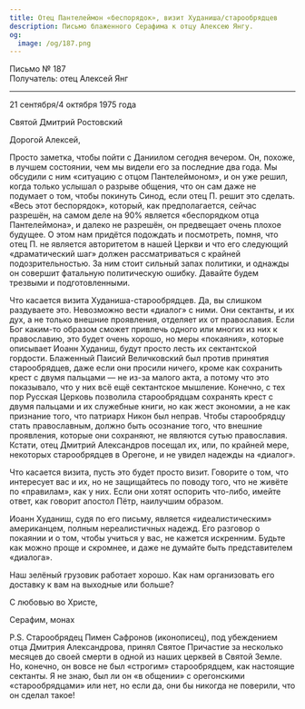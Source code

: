 ```yaml
---
title: Отец Пантелеймон «беспорядок», визит Худаниша/старообрядцев
description: Письмо блаженного Серафима к отцу Алексею Янгу.
og:
  image: /og/187.png
---
```


<div style={{textAlign:'right', fontFamily:'monospace'}}>Письмо № 187</div>
<div style={{textAlign:'left', fontFamily:'monospace'}}>Получатель: отец Алексей Янг</div>

---

21 сентября/4 октября 1975 года

Святой Дмитрий Ростовский

Дорогой Алексей,

Просто заметка, чтобы пойти с Даниилом сегодня вечером. Он, похоже, в лучшем состоянии, чем мы видели его за последние два года. Мы обсудили с ним «ситуацию с отцом Пантелеймоном», и он уже решил, когда только услышал о разрыве общения, что он сам даже не подумает о том, чтобы покинуть Синод, если отец П. решит это сделать. «Весь этот беспорядок», который, как предполагается, сейчас разрешён, на самом деле на 90% является «беспорядком отца Пантелеймона», и далеко не разрешён, он предвещает очень плохое будущее. О этом нам придётся подождать и посмотреть, помня, что отец П. не является авторитетом в нашей Церкви и что его следующий «драматический шаг» должен рассматриваться с крайней подозрительностью. За ним стоит сильный запах политики, и однажды он совершит фатальную политическую ошибку. Давайте будем трезвыми и подготовленными.

Что касается визита Худаниша-старообрядцев. Да, вы слишком раздуваете это. Невозможно вести «диалог» с ними. Они сектанты, и их дух, а не только внешние проявления, отделяет их от православия. Если Бог каким-то образом сможет привлечь одного или многих из них к православию, это будет очень хорошо, но меры «покаяния», которые описывает Иоанн Худаниш, будут просто лесть их сектантской гордости. Блаженный Паисий Величковский был против принятия старообрядцев, даже если они просили ничего, кроме как сохранить крест с двумя пальцами — не из-за малого акта, а потому что это показывало, что у них всё ещё сектантское мышление. Конечно, с тех пор Русская Церковь позволила старообрядцам сохранять крест с двумя пальцами и их служебные книги, но как жест экономии, а не как признание того, что патриарх Никон был неправ. Чтобы старообрядцу стать православным, должно быть осознание того, что внешние проявления, которые они сохраняют, не являются сутью православия. Кстати, отец Дмитрий Александров посещал их, или, по крайней мере, некоторых старообрядцев в Орегоне, и не увидел надежды на «диалог».

Что касается визита, пусть это будет просто визит. Говорите о том, что интересует вас и их, но не защищайтесь по поводу того, что не живёте по «правилам», как у них. Если они хотят оспорить что-либо, имейте ответ, как говорит апостол Пётр, наилучшим образом.

Иоанн Худаниш, судя по его письму, является «идеалистическим» американцем, полным нереалистичных надежд. Его разговор о покаянии и о том, чтобы учиться у вас, не кажется искренним. Будьте как можно проще и скромнее, и даже не думайте быть представителем «диалога».

Наш зелёный грузовик работает хорошо. Как нам организовать его доставку к вам на выходные или больше?

С любовью во Христе,

Серафим, монах

P.S. Старообрядец Пимен Сафронов (иконописец), под убеждением отца Дмитрия Александрова, принял Святое Причастие за несколько месяцев до своей смерти в одной из наших церквей в Святой Земле. Но, конечно, он вовсе не был «строгим» старообрядцем, как настоящие сектанты. Я не знаю, был ли он «в общении» с орегонскими «старообрядцами» или нет, но если да, они бы никогда не поверили, что он сделал такое!
